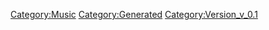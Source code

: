 {{Music
 |Name=おにゃの子☆girl
 |ID=55
 |Cov=53
 |Cd=16
 |Nam=53
 |Div=53
 |Ma=2
 |SerieId=1
 |SerieLogoId=1
 |WavId=53
 |VariationId=0
 |Dsc=53
 |Strt=10
 |ValkyrieBattle=1
 |ValkyrieIntro=1
 |ValkyrieIntroSky=1
 |DivaSolo=1
 |DivaMulti=2
 |Exp=2
 |OfficialName=おにゃの子☆girl
 |VocalName=ワルキューレ　マキナΔ西田望見　フレイアΔ鈴木みのり<br />カナメΔ安野希世乃　レイナΔ東山奈央
 |Description=作品：マクロスΔ<br /><br />歌手：ワルキューレ<br />　　　マキナΔ西田望見　フレイアΔ鈴木みのり<br />　　　カナメΔ安野希世乃　レイナΔ東山奈央<br /><br />作詞：かせきさいだぁ<br />作曲：TeddyLoid
 |StoryTitle=「これはマキマキからのプレゼント！」
 |StoryDesc=銀河ネットワークに配信されたワルキューレのライブ<br />映像…と、販売目的の映像コンテンツ（有料）。<br /><br />商売上手なアラドの策略はさておき、その魅力で<br />ファンを魅了するマキナ。乙女チックな演出に彩られた<br />ソロライブは、男女問わず人気を博している。
 |BuyURL=https://recochoku.jp/song/S1003537004/
 |BannerId=4
 |AnmStoreURL=https://anime.dmkt-sp.jp/animestore/ci_pc?workId=20867
}}
[[Category:Music]]
[[Category:Generated]]
[[Category:Version_v_0.1]]
